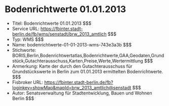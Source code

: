# Bodenrichtwerte 01.01.2013
- Titel: Bodenrichtwerte 01.01.2013 $$$
- Service URL: https://fbinter.stadt-berlin.de/fb/wms/senstadt/brw_2013_amtlich $$$
- Typ: WMS $$$
- Name: bodenrichtwerte-01-01-2013-wms-743e3a3b $$$
- Stichworte: BORIS,Berlin,Bodenrichtwertatlas,Bodenrichtwerte,GAA,Geodaten,Grundstück,Gutachterausschuss,Karten,Preise,Werte,Wertermittlung $$$
- Anmerkung: Karte der durch den Gutachterausschuss für Grundstückswerte in Berlin zum 01.01.2013 ermittelten Bodenrichtwerte. $$$
- Fisbroker URL: https://fbinter.stadt-berlin.de/fb?loginkey=showMap&mapId=brw_2013_amtlich@senstadt $$$
- Autor: Senatsverwaltung für Stadtentwicklung, Bauen und Wohnen Berlin $$$
